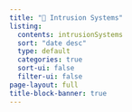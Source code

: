 ```yaml
---
title: "🚨 Intrusion Systems"
listing:
  contents: intrusionSystems
  sort: "date desc"
  type: default
  categories: true
  sort-ui: false
  filter-ui: false
page-layout: full
title-block-banner: true
---
```

